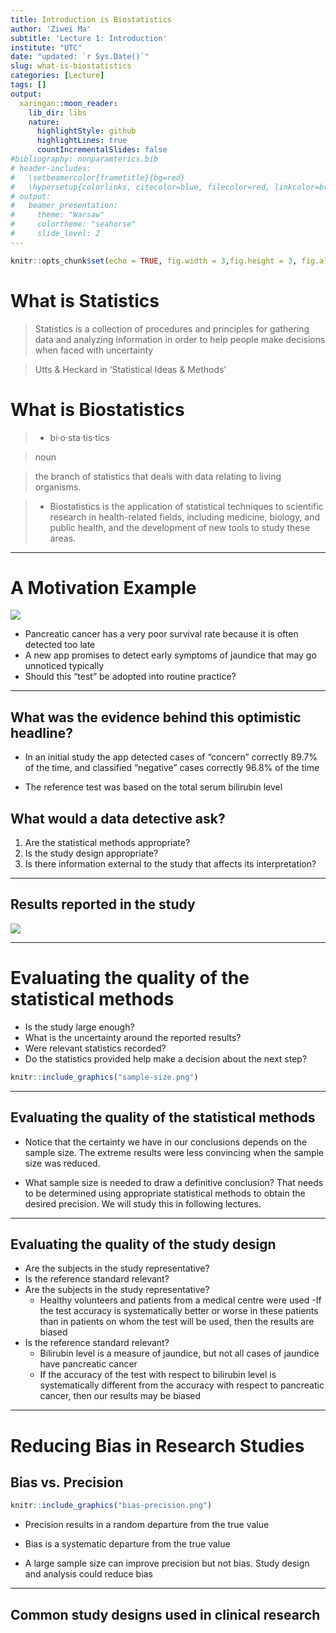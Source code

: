 ```yaml
---
title: Introduction is Biostatistics
author: 'Ziwei Ma'
subtitle: 'Lecture 1: Introduction'
institute: "UTC"
date: "updated: `r Sys.Date()`"
slug: what-is-biostatistics
categories: [Lecture]
tags: []
output:
  xaringan::moon_reader:
    lib_dir: libs
    nature:
      highlightStyle: github
      highlightLines: true
      countIncrementalSlides: false
#bibliography: nonparamterics.bib
# header-includes:
#   \setbeamercolor{frametitle}{bg=red}
#   \hypersetup{colorlinks, citecolor=blue, filecolor=red, linkcolor=brown, urlcolor=blue}
# output: 
#   beamer_presentation:
#     theme: "Warsaw"
#     colortheme: "seahorse"
#     slide_level: 2
---
```


```r
knitr::opts_chunk$set(echo = TRUE, fig.width = 3,fig.height = 3, fig.align="center")
```


# What is Statistics

> Statistics is a collection of procedures and principles for gathering data and analyzing
information in order to help people make decisions when faced with uncertainty

> Utts & Heckard in ‘Statistical Ideas & Methods’

# What is Biostatistics

> -  bi·o·sta·tis·tics

>   noun

> the branch of statistics that deals with data relating to living organisms.



> - Biostatistics is the application of statistical techniques to scientific research in health-related fields, including medicine, biology, and public health, and the development of new tools to study these areas. 


---

# A Motivation Example


![](example-1.png)

- Pancreatic cancer has a very poor survival rate because it is often detected too late
- A new app promises to detect early symptoms of jaundice that may go unnoticed typically
- Should this “test” be adopted into routine practice?


---

## What was the evidence behind this optimistic headline?

- In an initial study the app detected cases of “concern” correctly 89.7% of the time, and
classified “negative” cases correctly 96.8% of the time

- The reference test was based on the total serum bilirubin level

## What would a data detective ask?

1. Are the statistical methods appropriate?
2. Is the study design appropriate?
3. Is there information external to the study that affects its interpretation?


---

## Results reported in the study

![](results-1.png)

---

# Evaluating the quality of the statistical methods

- Is the study large enough?
- What is the uncertainty around the reported results?
- Were relevant statistics recorded?
- Do the statistics provided help make a decision about the next step?

```r
knitr::include_graphics("sample-size.png")
```


---

## Evaluating the quality of the statistical methods

- Notice that the certainty we have in our conclusions depends on the sample size.
The extreme results were less convincing when the sample size was reduced.


- What sample size is needed to draw a definitive conclusion? That needs to be determined
using appropriate statistical methods to obtain the desired precision. We will study this in
following lectures.




---


## Evaluating the quality of the study design

- Are the subjects in the study representative?
- Is the reference standard relevant?
- Are the subjects in the study representative?
  - Healthy volunteers and patients from a medical centre were used
  -If the test accuracy is systematically better or worse in these patients than in patients
on whom the test will be used, then the results are biased

- Is the reference standard relevant?
  - Bilirubin level is a measure of jaundice, but not all cases of jaundice have pancreatic
cancer
  - If the accuracy of the test with respect to bilirubin level is systematically different from
the accuracy with respect to pancreatic cancer, then our results may be biased

---

# Reducing Bias in Research Studies

## Bias vs. Precision



```r
knitr::include_graphics("bias-precision.png")
```

- Precision results in a random departure from the true value

- Bias is a systematic departure from the true value

- A large sample size can improve precision but not bias. Study design and analysis could
reduce bias



--- 



## Common study designs used in clinical research












